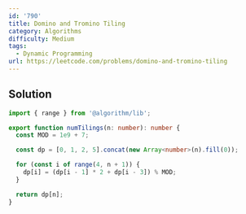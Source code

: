 ```yaml
---
id: '790'
title: Domino and Tromino Tiling
category: Algorithms
difficulty: Medium
tags:
  - Dynamic Programming
url: https://leetcode.com/problems/domino-and-tromino-tiling
---
```


## Solution

```typescript showLineNumbers
import { range } from '@algorithm/lib';

export function numTilings(n: number): number {
  const MOD = 1e9 + 7;

  const dp = [0, 1, 2, 5].concat(new Array<number>(n).fill(0));

  for (const i of range(4, n + 1)) {
    dp[i] = (dp[i - 1] * 2 + dp[i - 3]) % MOD;
  }

  return dp[n];
}
```
